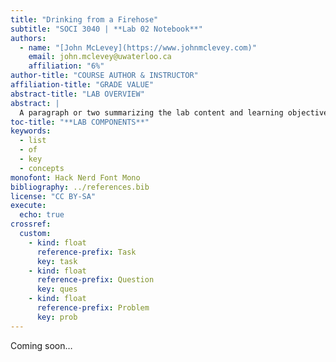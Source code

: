 ```yaml
---
title: "Drinking from a Firehose"
subtitle: "SOCI 3040 | **Lab 02 Notebook**"
authors:
  - name: "[John McLevey](https://www.johnmclevey.com)"
    email: john.mclevey@uwaterloo.ca
    affiliation: "6%"
author-title: "COURSE AUTHOR & INSTRUCTOR"
affiliation-title: "GRADE VALUE"
abstract-title: "LAB OVERVIEW"
abstract: |
  A paragraph or two summarizing the lab content and learning objectives.
toc-title: "**LAB COMPONENTS**"
keywords:
  - list 
  - of
  - key
  - concepts
monofont: Hack Nerd Font Mono
bibliography: ../references.bib
license: "CC BY-SA"
execute:
  echo: true
crossref:
  custom: 
    - kind: float
      reference-prefix: Task
      key: task
    - kind: float
      reference-prefix: Question
      key: ques
    - kind: float
      reference-prefix: Problem
      key: prob
---
```


Coming soon...